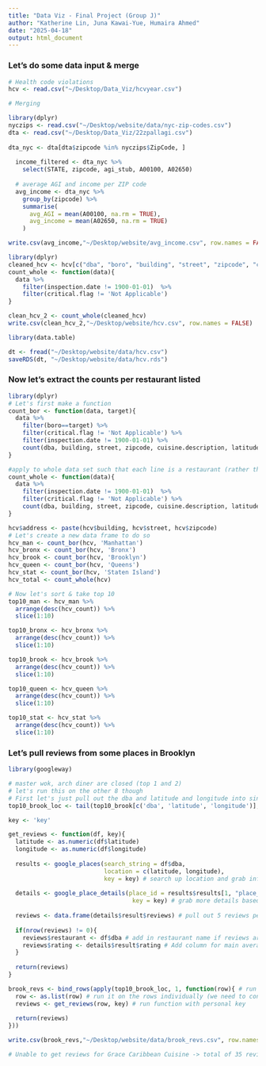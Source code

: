 ```yaml
---
title: "Data Viz - Final Project (Group J)"
author: "Katherine Lin, Juna Kawai-Yue, Humaira Ahmed"
date: "2025-04-18"
output: html_document
---
```

### Let's do some data input & merge
```r
# Health code violations
hcv <- read.csv("~/Desktop/Data_Viz/hcvyear.csv")

# Merging
```
```r
library(dplyr)
nyczips <- read.csv("~/Desktop/website/data/nyc-zip-codes.csv")
dta <- read.csv("~/Desktop/Data_Viz/22zpallagi.csv")
  
dta_nyc <- dta[dta$zipcode %in% nyczips$ZipCode, ]
  
  income_filtered <- dta_nyc %>%
    select(STATE, zipcode, agi_stub, A00100, A02650)
  
  # average AGI and income per ZIP code
  avg_income <- dta_nyc %>%
    group_by(zipcode) %>%
    summarise(
      avg_AGI = mean(A00100, na.rm = TRUE),
      avg_income = mean(A02650, na.rm = TRUE)
    )

write.csv(avg_income,"~/Desktop/website/avg_income.csv", row.names = FALSE)
```
```r
library(dplyr)
cleaned_hcv <- hcv[c("dba", "boro", "building", "street", "zipcode", "cuisine.description", "inspection.date", "violation.code", "violation.description", "critical.flag", "latitude", "longitude")]
count_whole <- function(data){
  data %>%
    filter(inspection.date != 1900-01-01)  %>%
    filter(critical.flag != 'Not Applicable')
}

clean_hcv_2 <- count_whole(cleaned_hcv)
write.csv(clean_hcv_2,"~/Desktop/website/hcv.csv", row.names = FALSE)

```

```r
library(data.table)

dt <- fread("~/Desktop/website/data/hcv.csv")
saveRDS(dt, "~/Desktop/website/data/hcv.rds")
```
### Now let's extract the counts per restaurant listed
```r
library(dplyr)
# Let's first make a function
count_bor <- function(data, target){
  data %>%
    filter(boro==target) %>%
    filter(critical.flag != 'Not Applicable') %>%
    filter(inspection.date != 1900-01-01) %>%
    count(dba, building, street, zipcode, cuisine.description, latitude, longitude, address, name = 'hcv_count')
}

#apply to whole data set such that each line is a restaurant (rather than multiple entries)
count_whole <- function(data){
  data %>%
    filter(inspection.date != 1900-01-01)  %>%
    filter(critical.flag != 'Not Applicable') %>%
    count(dba, building, street, zipcode, cuisine.description, latitude, longitude, address, name = 'hcv_count')
}

hcv$address <- paste(hcv$building, hcv$street, hcv$zipcode)
# Let's create a new data frame to do so
hcv_man <- count_bor(hcv, 'Manhattan')
hcv_bronx <- count_bor(hcv, 'Bronx')
hcv_brook <- count_bor(hcv, 'Brooklyn')
hcv_queen <- count_bor(hcv, 'Queens')
hcv_stat <- count_bor(hcv, 'Staten Island')
hcv_total <- count_whole(hcv)

# Now let's sort & take top 10
top10_man <- hcv_man %>%
  arrange(desc(hcv_count)) %>%
  slice(1:10)

top10_bronx <- hcv_bronx %>%
  arrange(desc(hcv_count)) %>%
  slice(1:10)

top10_brook <- hcv_brook %>%
  arrange(desc(hcv_count)) %>%
  slice(1:10)

top10_queen <- hcv_queen %>%
  arrange(desc(hcv_count)) %>%
  slice(1:10)

top10_stat <- hcv_stat %>%
  arrange(desc(hcv_count)) %>%
  slice(1:10)
```
### Let's pull reviews from some places in Brooklyn
```r
library(googleway)

# master wok, arch diner are closed (top 1 and 2)
# let's run this on the other 8 though
# First let's just pull out the dba and latitude and longitude into single dataframe & remove first two rows
top10_brook_loc <- tail(top10_brook[c('dba', 'latitude', 'longitude')], 8)
```
```r
key <- 'key'

get_reviews <- function(df, key){
  latitude <- as.numeric(df$latitude)
  longitude <- as.numeric(df$longitude)
  
  results <- google_places(search_string = df$dba, 
                           location = c(latitude, longitude),
                           key = key) # search up location and grab information it
  
  details <- google_place_details(place_id = results$results[1, "place_id"],
                                   key = key) # grab more details based on the place_id generated prior
  
  reviews <- data.frame(details$result$reviews) # pull out 5 reviews per location
  
  if(nrow(reviews) != 0){ 
    reviews$restaurant <- df$dba # add in restaurant name if reviews are present
    reviews$rating <- details$result$rating # Add column for main average rating of the restaurant (not ratings provided by the reviewers)
  }
  
  return(reviews)
}

brook_revs <- bind_rows(apply(top10_brook_loc, 1, function(row){ # run function on data frame of top 10(ish)
  row <- as.list(row) # run it on the rows individually (we need to convert this to list to work)
  reviews <- get_reviews(row, key) # run function with personal key
  
  return(reviews)
}))

write.csv(brook_revs,"~/Desktop/website/data/brook_revs.csv", row.names = FALSE)

# Unable to get reviews for Grace Caribbean Cuisine -> total of 35 reviews & ratings
```







